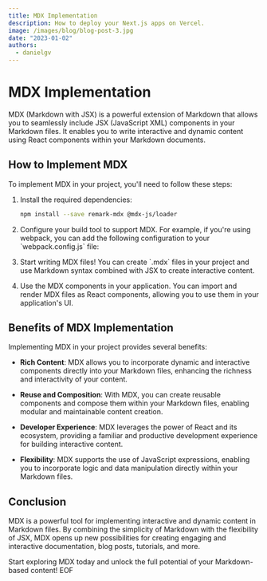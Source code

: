 ```yaml
---
title: MDX Implementation
description: How to deploy your Next.js apps on Vercel.
image: /images/blog/blog-post-3.jpg
date: "2023-01-02"
authors:
  - danielgv
---
```


# MDX Implementation

MDX (Markdown with JSX) is a powerful extension of Markdown that allows you to seamlessly include JSX (JavaScript XML) components in your Markdown files. It enables you to write interactive and dynamic content using React components within your Markdown documents.

## How to Implement MDX

To implement MDX in your project, you'll need to follow these steps:

1. Install the required dependencies:

   ```bash
   npm install --save remark-mdx @mdx-js/loader
   ```

2. Configure your build tool to support MDX. For example, if you're using webpack, you can add the following configuration to your \`webpack.config.js\` file:

3. Start writing MDX files! You can create \`.mdx\` files in your project and use Markdown syntax combined with JSX to create interactive content.

4. Use the MDX components in your application. You can import and render MDX files as React components, allowing you to use them in your application's UI.

## Benefits of MDX Implementation

Implementing MDX in your project provides several benefits:

- **Rich Content**: MDX allows you to incorporate dynamic and interactive components directly into your Markdown files, enhancing the richness and interactivity of your content.

- **Reuse and Composition**: With MDX, you can create reusable components and compose them within your Markdown files, enabling modular and maintainable content creation.

- **Developer Experience**: MDX leverages the power of React and its ecosystem, providing a familiar and productive development experience for building interactive content.

- **Flexibility**: MDX supports the use of JavaScript expressions, enabling you to incorporate logic and data manipulation directly within your Markdown files.

## Conclusion

MDX is a powerful tool for implementing interactive and dynamic content in Markdown files. By combining the simplicity of Markdown with the flexibility of JSX, MDX opens up new possibilities for creating engaging and interactive documentation, blog posts, tutorials, and more.

Start exploring MDX today and unlock the full potential of your Markdown-based content!
EOF
